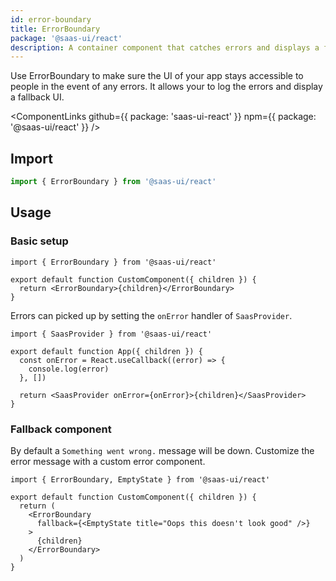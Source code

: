 ```yaml
---
id: error-boundary
title: ErrorBoundary
package: '@saas-ui/react'
description: A container component that catches errors and displays a fallback UI.
---
```


Use ErrorBoundary to make sure the UI of your app stays accessible to people in the event of any errors.
It allows your to log the errors and display a fallback UI.

<ComponentLinks
  github={{ package: 'saas-ui-react' }}
  npm={{ package: '@saas-ui/react' }}
/>

## Import

```js
import { ErrorBoundary } from '@saas-ui/react'
```

## Usage

### Basic setup

```tsx
import { ErrorBoundary } from '@saas-ui/react'

export default function CustomComponent({ children }) {
  return <ErrorBoundary>{children}</ErrorBoundary>
}
```

Errors can picked up by setting the `onError` handler of `SaasProvider`.

```tsx
import { SaasProvider } from '@saas-ui/react'

export default function App({ children }) {
  const onError = React.useCallback((error) => {
    console.log(error)
  }, [])

  return <SaasProvider onError={onError}>{children}</SaasProvider>
}
```

### Fallback component

By default a `Something went wrong.` message will be down. Customize the error message with a custom error component.

```tsx
import { ErrorBoundary, EmptyState } from '@saas-ui/react'

export default function CustomComponent({ children }) {
  return (
    <ErrorBoundary
      fallback={<EmptyState title="Oops this doesn't look good" />}
    >
      {children}
    </ErrorBoundary>
  )
}
```
